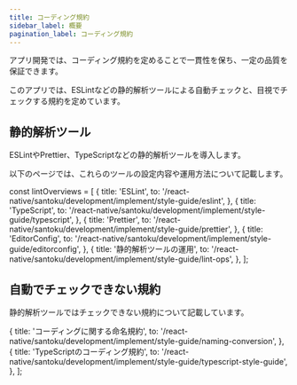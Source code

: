```yaml
---
title: コーディング規約
sidebar_label: 概要
pagination_label: コーディング規約
---
```


アプリ開発では、コーディング規約を定めることで一貫性を保ち、一定の品質を保証できます。

このアプリでは、ESLintなどの静的解析ツールによる自動チェックと、目視でチェックする規約を定めています。

## 静的解析ツール

ESLintやPrettier、TypeScriptなどの静的解析ツールを導入します。

以下のページでは、これらのツールの設定内容や運用方法について記載します。

<!-- textlint-disable ja-technical-writing/sentence-length,ja-technical-writing/max-comma,ja-spacing/ja-no-space-around-parentheses,jtf-style/3.3.かっこ類と隣接する文字の間のスペースの有無,ja-technical-writing/ja-no-mixed-period,ja-technical-writing/no-unmatched-pair -->

const lintOverviews = [
  {
    title: 'ESLint',
    to: '/react-native/santoku/development/implement/style-guide/eslint',
  },
  {
    title: 'TypeScript',
    to: '/react-native/santoku/development/implement/style-guide/typescript',
  },
  {
    title: 'Prettier',
    to: '/react-native/santoku/development/implement/style-guide/prettier',
  },
  {
    title: 'EditorConfig',
    to: '/react-native/santoku/development/implement/style-guide/editorconfig',
  },
  {
    title: '静的解析ツールの運用',
    to: '/react-native/santoku/development/implement/style-guide/lint-ops',
  },
];

<PageList overviews={lintOverviews} colSize={12} />

<!-- textlint-enable ja-technical-writing/sentence-length,ja-technical-writing/max-comma,ja-spacing/ja-no-space-around-parentheses,jtf-style/3.3.かっこ類と隣接する文字の間のスペースの有無,ja-technical-writing/ja-no-mixed-period,ja-technical-writing/no-unmatched-pair -->

## 自動でチェックできない規約

静的解析ツールではチェックできない規約について記載しています。

<!-- textlint-disable ja-technical-writing/sentence-length,ja-technical-writing/max-comma,ja-spacing/ja-no-space-around-parentheses,jtf-style/3.3.かっこ類と隣接する文字の間のスペースの有無,ja-technical-writing/ja-no-mixed-period,ja-technical-writing/no-unmatched-pair -->

  {
    title: 'コーディングに関する命名規約',
    to: '/react-native/santoku/development/implement/style-guide/naming-conversion',
  },
  {
    title: 'TypeScriptのコーディング規約',
    to: '/react-native/santoku/development/implement/style-guide/typescript-style-guide',
  },
];

<PageList overviews={guideOverviews} colSize={12} />

<!-- textlint-enable ja-technical-writing/sentence-length,ja-technical-writing/max-comma,ja-spacing/ja-no-space-around-parentheses,jtf-style/3.3.かっこ類と隣接する文字の間のスペースの有無,ja-technical-writing/ja-no-mixed-period,ja-technical-writing/no-unmatched-pair -->
